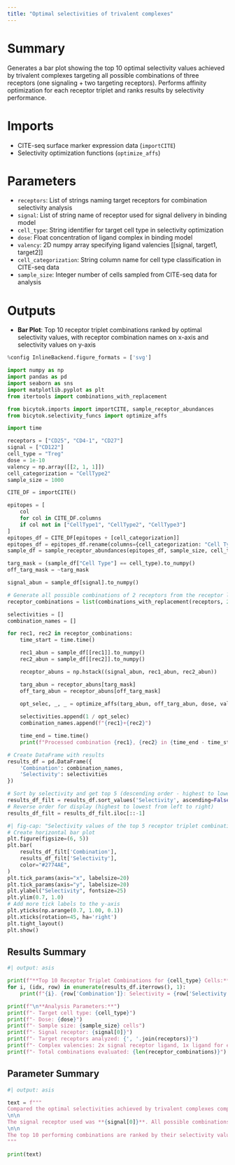 ```yaml
---
title: "Optimal selectivities of trivalent complexes"
---
```


# Summary
Generates a bar plot showing the top 10 optimal selectivity values achieved by trivalent complexes targeting all possible combinations of three receptors (one signaling + two targeting receptors). Performs affinity optimization for each receptor triplet and ranks results by selectivity performance.

# Imports
- CITE-seq surface marker expression data (`importCITE`)
- Selectivity optimization functions (`optimize_affs`)

# Parameters
- `receptors`: List of strings naming target receptors for combination selectivity analysis
- `signal`: List of string name of receptor used for signal delivery in binding model
- `cell_type`: String identifier for target cell type in selectivity optimization
- `dose`: Float concentration of ligand complex in binding model
- `valency`: 2D numpy array specifying ligand valencies [[signal, target1, target2]]
- `cell_categorization`: String column name for cell type classification in CITE-seq data
- `sample_size`: Integer number of cells sampled from CITE-seq data for analysis

# Outputs
- **Bar Plot**: Top 10 receptor triplet combinations ranked by optimal selectivity values, with receptor combination names on x-axis and selectivity values on y-axis

```python
%config InlineBackend.figure_formats = ['svg']

import numpy as np
import pandas as pd
import seaborn as sns
import matplotlib.pyplot as plt
from itertools import combinations_with_replacement

from bicytok.imports import importCITE, sample_receptor_abundances
from bicytok.selectivity_funcs import optimize_affs

import time

receptors = ["CD25", "CD4-1", "CD27"]
signal = ["CD122"]
cell_type = "Treg"
dose = 1e-10
valency = np.array([[2, 1, 1]])
cell_categorization = "CellType2"
sample_size = 1000

CITE_DF = importCITE()

epitopes = [
    col
    for col in CITE_DF.columns
    if col not in ["CellType1", "CellType2", "CellType3"]
]
epitopes_df = CITE_DF[epitopes + [cell_categorization]]
epitopes_df = epitopes_df.rename(columns={cell_categorization: "Cell Type"})
sample_df = sample_receptor_abundances(epitopes_df, sample_size, cell_type)

targ_mask = (sample_df["Cell Type"] == cell_type).to_numpy()
off_targ_mask = ~targ_mask

signal_abun = sample_df[signal].to_numpy()

# Generate all possible combinations of 2 receptors from the receptor list (including same receptor twice)
receptor_combinations = list(combinations_with_replacement(receptors, 2))

selectivities = []
combination_names = []

for rec1, rec2 in receptor_combinations:
    time_start = time.time()

    rec1_abun = sample_df[[rec1]].to_numpy()
    rec2_abun = sample_df[[rec2]].to_numpy()

    receptor_abuns = np.hstack((signal_abun, rec1_abun, rec2_abun))

    targ_abun = receptor_abuns[targ_mask]
    off_targ_abun = receptor_abuns[off_targ_mask]

    opt_selec, _, _ = optimize_affs(targ_abun, off_targ_abun, dose, valencies=valency)
    
    selectivities.append(1 / opt_selec)
    combination_names.append(f"{rec1}+{rec2}")

    time_end = time.time()
    print(f"Processed combination {rec1}, {rec2} in {time_end - time_start:.2f} seconds")

# Create DataFrame with results
results_df = pd.DataFrame({
    'Combination': combination_names,
    'Selectivity': selectivities
})
```

```python
# Sort by selectivity and get top 5 (descending order - highest to lowest)
results_df_filt = results_df.sort_values('Selectivity', ascending=False).head(9)
# Reverse order for display (highest to lowest from left to right)
results_df_filt = results_df_filt.iloc[::-1]
```

```python
#| fig-cap: "Selectivity values of the top 5 receptor triplet combinations"
# Create horizontal bar plot
plt.figure(figsize=(6, 5))
plt.bar(
    results_df_filt['Combination'],
    results_df_filt['Selectivity'],
    color="#2774AE",
)
plt.tick_params(axis="x", labelsize=20)
plt.tick_params(axis="y", labelsize=20)
plt.ylabel("Selectivity", fontsize=25)
plt.ylim(0.7, 1.0)
# Add more tick labels to the y-axis
plt.yticks(np.arange(0.7, 1.00, 0.1))
plt.xticks(rotation=45, ha='right')
plt.tight_layout()
plt.show()
```

## Results Summary
```python
#| output: asis

print(f"**Top 10 Receptor Triplet Combinations for {cell_type} Cells:**\n")
for i, (idx, row) in enumerate(results_df.iterrows(), 1):
    print(f"{i}. {row['Combination']}: Selectivity = {row['Selectivity']:.3f}")

print(f"\n**Analysis Parameters:**")
print(f"- Target cell type: {cell_type}")
print(f"- Dose: {dose}")
print(f"- Sample size: {sample_size} cells")
print(f"- Signal receptor: {signal[0]}")
print(f"- Target receptors analyzed: {', '.join(receptors)}")
print(f"- Complex valencies: 2x signal receptor ligand, 1x ligand for each of two target receptors")
print(f"- Total combinations evaluated: {len(receptor_combinations)}")
```

## Parameter Summary
```python
#| output: asis

text = f"""
Compared the optimal selectivities achieved by trivalent complexes composed of ligands for various relevant receptor combinations in the target cell type **{cell_type}** at doses of **{dose}**. The analysis was performed on **{sample_size}** cells sampled from the CITE-seq dataset.
\n\n
The signal receptor used was **{signal[0]}**. All possible combinations of two target receptors from the set **{', '.join(receptors)}** were evaluated, resulting in **{len(receptor_combinations)}** unique triplet combinations. The valencies of each complex were as follows: 2x signal receptor ligand, 1x ligand for each of the two target receptors.
\n\n
The top 10 performing combinations are ranked by their selectivity values, which represent the ratio of target cell binding to off-target cell binding after optimization of receptor-ligand affinities.
"""

print(text)
```

